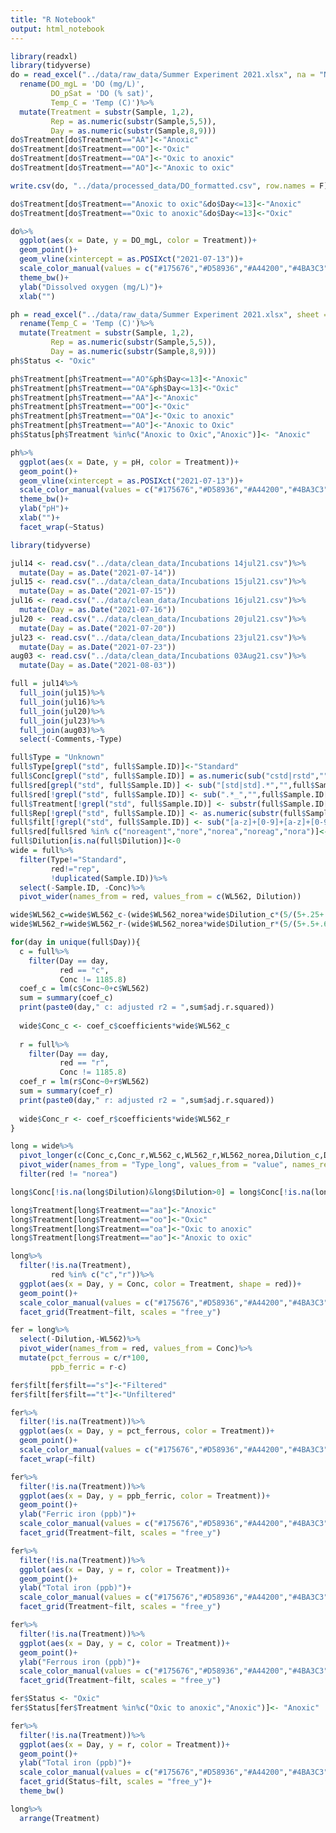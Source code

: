 ```yaml
---
title: "R Notebook"
output: html_notebook
---
```


```r
library(readxl)
library(tidyverse)
do = read_excel("../data/raw_data/Summer Experiment 2021.xlsx", na = "N/A")%>%
  rename(DO_mgL = 'DO (mg/L)',
         DO_pSat = 'DO (% sat)',
         Temp_C = 'Temp (C)')%>%
  mutate(Treatment = substr(Sample, 1,2),
         Rep = as.numeric(substr(Sample,5,5)),
         Day = as.numeric(substr(Sample,8,9)))
do$Treatment[do$Treatment=="AA"]<-"Anoxic"
do$Treatment[do$Treatment=="OO"]<-"Oxic"
do$Treatment[do$Treatment=="OA"]<-"Oxic to anoxic"
do$Treatment[do$Treatment=="AO"]<-"Anoxic to oxic"

write.csv(do, "../data/processed_data/DO_formatted.csv", row.names = F)

do$Treatment[do$Treatment=="Anoxic to oxic"&do$Day<=13]<-"Anoxic"
do$Treatment[do$Treatment=="Oxic to anoxic"&do$Day<=13]<-"Oxic"

do%>%
  ggplot(aes(x = Date, y = DO_mgL, color = Treatment))+
  geom_point()+
  geom_vline(xintercept = as.POSIXct("2021-07-13"))+
  scale_color_manual(values = c("#175676","#D58936","#A44200","#4BA3C3"))+
  theme_bw()+
  ylab("Dissolved oxygen (mg/L)")+
  xlab("")

ph = read_excel("../data/raw_data/Summer Experiment 2021.xlsx", sheet = 2, na = "N/A")%>%
  rename(Temp_C = 'Temp (C)')%>%
  mutate(Treatment = substr(Sample, 1,2),
         Rep = as.numeric(substr(Sample,5,5)),
         Day = as.numeric(substr(Sample,8,9)))
ph$Status <- "Oxic"

ph$Treatment[ph$Treatment=="AO"&ph$Day<=13]<-"Anoxic"
ph$Treatment[ph$Treatment=="OA"&ph$Day<=13]<-"Oxic"
ph$Treatment[ph$Treatment=="AA"]<-"Anoxic"
ph$Treatment[ph$Treatment=="OO"]<-"Oxic"
ph$Treatment[ph$Treatment=="OA"]<-"Oxic to anoxic"
ph$Treatment[ph$Treatment=="AO"]<-"Anoxic to Oxic"
ph$Status[ph$Treatment %in%c("Anoxic to Oxic","Anoxic")]<- "Anoxic"

ph%>%
  ggplot(aes(x = Date, y = pH, color = Treatment))+
  geom_point()+
  geom_vline(xintercept = as.POSIXct("2021-07-13"))+
  scale_color_manual(values = c("#175676","#D58936","#A44200","#4BA3C3"))+
  theme_bw()+
  ylab("pH")+
  xlab("")+ 
  facet_wrap(~Status)

```


```r
library(tidyverse)

jul14 <- read.csv("../data/clean_data/Incubations 14jul21.csv")%>%
  mutate(Day = as.Date("2021-07-14"))
jul15 <- read.csv("../data/clean_data/Incubations 15jul21.csv")%>%
  mutate(Day = as.Date("2021-07-15"))
jul16 <- read.csv("../data/clean_data/Incubations 16jul21.csv")%>%
  mutate(Day = as.Date("2021-07-16"))
jul20 <- read.csv("../data/clean_data/Incubations 20jul21.csv")%>%
  mutate(Day = as.Date("2021-07-20"))
jul23 <- read.csv("../data/clean_data/Incubations 23jul21.csv")%>%
  mutate(Day = as.Date("2021-07-23"))
aug03 <- read.csv("../data/clean_data/Incubations 03Aug21.csv")%>%
  mutate(Day = as.Date("2021-08-03"))

full = jul14%>%
  full_join(jul15)%>%
  full_join(jul16)%>%
  full_join(jul20)%>%
  full_join(jul23)%>%
  full_join(aug03)%>%
  select(-Comments,-Type)

full$Type = "Unknown"
full$Type[grepl("std", full$Sample.ID)]<-"Standard"
full$Conc[grepl("std", full$Sample.ID)] = as.numeric(sub("cstd|rstd","",full$Sample.ID[grepl("std", full$Sample.ID)]))
full$red[grepl("std", full$Sample.ID)] <- sub("[std|std].*","",full$Sample.ID[grepl("std", full$Sample.ID)])
full$red[!grepl("std", full$Sample.ID)] <- sub(".*_","",full$Sample.ID[!grepl("std", full$Sample.ID)])
full$Treatment[!grepl("std", full$Sample.ID)] <- substr(full$Sample.ID[!grepl("std", full$Sample.ID)],1,2)
full$Rep[!grepl("std", full$Sample.ID)] <- as.numeric(substr(full$Sample.ID[!grepl("std", full$Sample.ID)],4,4))
full$filt[!grepl("std", full$Sample.ID)] <- sub("[a-z]+[0-9]+[a-z]+[0-9]+","",sub("_.+","",full$Sample.ID[!grepl("std", full$Sample.ID)]))
full$red[full$red %in% c("noreagent","nore","norea","noreag","nora")]<-"norea"
full$Dilution[is.na(full$Dilution)]<-0
wide = full%>%
  filter(Type!="Standard",
         red!="rep",
         !duplicated(Sample.ID))%>%
  select(-Sample.ID, -Conc)%>%
  pivot_wider(names_from = red, values_from = c(WL562, Dilution))

wide$WL562_c=wide$WL562_c-(wide$WL562_norea*wide$Dilution_c*(5/(5+.25+.625)))
wide$WL562_r=wide$WL562_r-(wide$WL562_norea*wide$Dilution_r*(5/(5+.5+.625)))

for(day in unique(full$Day)){
  c = full%>%
    filter(Day == day,
           red == "c",
           Conc != 1185.8)
  coef_c = lm(c$Conc~0+c$WL562)
  sum = summary(coef_c)
  print(paste0(day," c: adjusted r2 = ",sum$adj.r.squared))
  
  wide$Conc_c <- coef_c$coefficients*wide$WL562_c
  
  r = full%>%
    filter(Day == day,
           red == "r",
           Conc != 1185.8)
  coef_r = lm(r$Conc~0+r$WL562)
  sum = summary(coef_r)
  print(paste0(day," r: adjusted r2 = ",sum$adj.r.squared))
  
  wide$Conc_r <- coef_r$coefficients*wide$WL562_r
}

long = wide%>%
  pivot_longer(c(Conc_c,Conc_r,WL562_c,WL562_r,WL562_norea,Dilution_c,Dilution_r,Dilution_norea), names_to = c("Type_long","red"), values_to = "value",names_pattern = "(.+)_([a-z]+)")%>%
  pivot_wider(names_from = "Type_long", values_from = "value", names_repair = "unique")%>%
  filter(red != "norea")

long$Conc[!is.na(long$Dilution)&long$Dilution>0] = long$Conc[!is.na(long$Dilution)&long$Dilution>0] *1/long$Dilution[!is.na(long$Dilution)&long$Dilution>0]

long$Treatment[long$Treatment=="aa"]<-"Anoxic"
long$Treatment[long$Treatment=="oo"]<-"Oxic"
long$Treatment[long$Treatment=="oa"]<-"Oxic to anoxic"
long$Treatment[long$Treatment=="ao"]<-"Anoxic to oxic"

long%>%
  filter(!is.na(Treatment), 
         red %in% c("c","r"))%>%
  ggplot(aes(x = Day, y = Conc, color = Treatment, shape = red))+
  geom_point()+
  scale_color_manual(values = c("#175676","#D58936","#A44200","#4BA3C3"))+
  facet_grid(Treatment~filt, scales = "free_y")

fer = long%>%
  select(-Dilution,-WL562)%>%
  pivot_wider(names_from = red, values_from = Conc)%>%
  mutate(pct_ferrous = c/r*100,
         ppb_ferric = r-c)

fer$filt[fer$filt=="s"]<-"Filtered"
fer$filt[fer$filt=="t"]<-"Unfiltered"

fer%>%
  filter(!is.na(Treatment))%>%
  ggplot(aes(x = Day, y = pct_ferrous, color = Treatment))+
  geom_point()+
  scale_color_manual(values = c("#175676","#D58936","#A44200","#4BA3C3"))+
  facet_wrap(~filt)

fer%>%
  filter(!is.na(Treatment))%>%
  ggplot(aes(x = Day, y = ppb_ferric, color = Treatment))+
  geom_point()+
  ylab("Ferric iron (ppb)")+
  scale_color_manual(values = c("#175676","#D58936","#A44200","#4BA3C3"))+
  facet_grid(Treatment~filt, scales = "free_y")

fer%>%
  filter(!is.na(Treatment))%>%
  ggplot(aes(x = Day, y = r, color = Treatment))+
  geom_point()+
  ylab("Total iron (ppb)")+
  scale_color_manual(values = c("#175676","#D58936","#A44200","#4BA3C3"))+
  facet_grid(Treatment~filt, scales = "free_y")

fer%>%
  filter(!is.na(Treatment))%>%
  ggplot(aes(x = Day, y = c, color = Treatment))+
  geom_point()+
  ylab("Ferrous iron (ppb)")+
  scale_color_manual(values = c("#175676","#D58936","#A44200","#4BA3C3"))+
  facet_grid(Treatment~filt, scales = "free_y")

fer$Status <- "Oxic"
fer$Status[fer$Treatment %in%c("Oxic to anoxic","Anoxic")]<- "Anoxic"

fer%>%
  filter(!is.na(Treatment))%>%
  ggplot(aes(x = Day, y = r, color = Treatment))+
  geom_point()+
  ylab("Total iron (ppb)")+
  scale_color_manual(values = c("#175676","#D58936","#A44200","#4BA3C3"))+
  facet_grid(Status~filt, scales = "free_y")+
  theme_bw()

long%>%
  arrange(Treatment)
```

